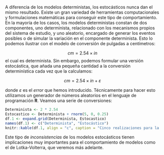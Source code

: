 A diferencia de los modelos deterministas, los estocásticos nunca dan el mismo resultado. Existe un gran variedad de herramientas computacionales y formulaciones matemáticas para conseguir este tipo de comportamiento. En la mayoría de los casos, los modelos deterministas constan de dos componentes, uno determinista, relacionado con los mecanismos propios del sistema de estudio, y uno aleatorio, encargado de generar los eventos posibles o de simular la variación en el componente determinista. Esto lo podemos ilustrar con el modelo de conversión de pulgadas a centímetros:

$$
cm = 2.54 \times in
$$
el cual es determinista. Sin embargo, podemos formular una versión estocástica, que añada una pequeña cantidad a la conversión determinística cada vez que la calculamos:

$$
cm = 2.54 \times in + \varepsilon
$$

donde $\varepsilon$ es el *error* que hemos introducido. Técnicamente para hacer esto utilizamos un generador de números aleatorios en el lenguaje de programación **R**. Veamos una serie de conversiones:

```r
Determinista <- 2 * 2.54
Estocastico <- Determinista + rnorm(5, 0, 0.25)
df.1 <- expand.grid(Determinista, Estocastico)
names(df.1) <- c("Determinista", "Estocástico")
knitr::kable(df.1, align = "c", caption = "Cinco realizaciones para la conversión de dos pulgadas a centímetros con el modelo determinista y estocástico.")
```
Este tipo de *inconsistencias* de los modelos estocásticos tienen implicaciones muy importantes para el comportamiento de modelos como el de Lotka-Volterra, que veremos más adelante.
